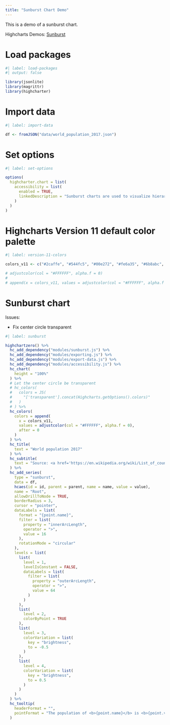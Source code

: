 ```yaml
---
title: "Sunburst Chart Demo"
---
```


This is a demo of a sunburst chart.

Highcharts Demos: [Sunburst](https://www.highcharts.com/demo/sunburst)

# Load packages

```r
#| label: load-packages
#| output: false

library(jsonlite)
library(magrittr)
library(highcharter)
```

# Import data

```r
#| label: import-data

df <- fromJSON("data/world_population_2017.json")
```

# Set options

```r
#| label: set-options

options(
  highcharter.chart = list(
    accessibility = list(
      enabled = TRUE,
      linkedDescription = "Sunburst charts are used to visualize hierarchical data in a circular shape. The inner elements are parent nodes, with child nodes distributed on the outer rings. Click on a parent node to drill down and inspect the tree in more detail."
    )
  )
)
```

# Highcharts Version 11 default color palette

```r
#| label: version-11-colors

colors_v11 <- c("#2caffe", "#544fc5", "#00e272", "#fe6a35", "#6b8abc", "#d568fb", "#2ee0ca", "#fa4b42", "#feb56a", "#91e8e1")
```

```r
# adjustcolor(col = "#FFFFFF", alpha.f = 0)
# 
# append(x = colors_v11, values = adjustcolor(col = "#FFFFFF", alpha.f = 0), after = 0)
```

# Sunburst chart

Issues:

-   Fix center circle transparent

```r
#| label: sunburst

highchartzero() %>% 
  hc_add_dependency("modules/sunburst.js") %>% 
  hc_add_dependency("modules/exporting.js") %>% 
  hc_add_dependency("modules/export-data.js") %>% 
  hc_add_dependency("modules/accessibility.js") %>% 
  hc_chart(
    height = "100%"
  ) %>% 
  # Let the center circle be transparent
  # hc_colors(
  #   colors = JS(
  #     "['transparent'].concat(Highcharts.getOptions().colors)"
  #   )
  # ) %>% 
  hc_colors(
    colors = append(
      x = colors_v11, 
      values = adjustcolor(col = "#FFFFFF", alpha.f = 0), 
      after = 0
    )
  ) %>% 
  hc_title(
    text = "World population 2017"
  ) %>% 
  hc_subtitle(
    text = "Source: <a href='https://en.wikipedia.org/wiki/List_of_countries_by_population_(United_Nations)'>Wikipedia</a>"
  ) %>% 
  hc_add_series(
    type = "sunburst",
    data = df,
    hcaes(id = id, parent = parent, name = name, value = value),
    name = "Root",
    allowDrillToNode = TRUE,
    borderRadius = 3,
    cursor = "pointer",
    dataLabels = list(
      format = "{point.name}",
      filter = list(
        property = "innerArcLength",
        operator = ">",
        value = 16
      ),
      rotationMode = "circular"
    ),
    levels = list(
      list(
        level = 1,
        levelIsConstant = FALSE,
        dataLabels = list(
          filter = list(
            property = "outerArcLength",
            operator = ">",
            value = 64
          )
        )
      ),
      list(
        level = 2,
        colorByPoint = TRUE
      ),
      list(
        level = 3,
        colorVariation = list(
          key = "brightness",
          to = -0.5
        )
      ),
      list(
        level = 4,
        colorVariation = list(
          key = "brightness",
          to = 0.5
        )
      )
    )
  ) %>% 
  hc_tooltip(
    headerFormat = "",
    pointFormat = "The population of <b>{point.name}</b> is <b>{point.value}</b>"
  )
```
